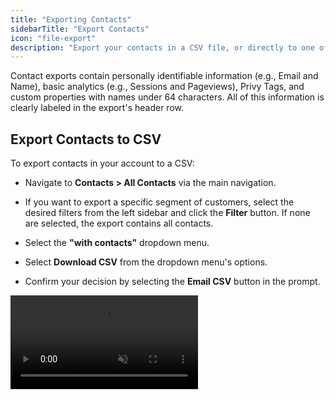 ```yaml
---
title: "Exporting Contacts"
sidebarTitle: "Export Contacts"
icon: "file-export"
description: "Export your contacts in a CSV file, or directly to one of your Linked Accounts."
---
```


Contact exports contain personally identifiable information (e.g., Email and Name), basic analytics (e.g., Sessions and Pageviews), Privy Tags, and custom properties with names under 64 characters. All of this information is clearly labeled in the export's header row. 

## Export Contacts to CSV

To export contacts in your account to a CSV: 

* Navigate to **Contacts > All Contacts** via the main navigation. 

* If you want to export a specific segment of customers, select the desired filters from the left sidebar and click the **Filter** button. If none are selected, the export contains all contacts. 

* Select the **"with contacts"** dropdown menu.

* Select **Download CSV** from the dropdown menu's options. 

* Confirm your decision by selecting the **Email CSV** button in the prompt. 

<video autoPlay muted loop playsInline className="export-contacts-csv" src="/images/contact-management/export-contacts.mp4" />

When the export is ready, an email containing a download link will be sent to the email address associated with the Privy account which you are currently logged in. To review which email address you are logged in with, click on your Business Name in the upper right corner of your dashboard and select **My Information** from the dropdown menu.

* Click the **Download File** button in the email. 

<img height="200" src="/images/contact-management/file-ready-for-download.png" />

The file will download and will be available for review or use elsewhere. 

## Export Contacts to Linked Account

To export contacts to a [linked account](https://dashboard.privy.com/settings/accounts): 

* Navigate to **Contacts > All Contacts** via the main navigation. 

* If you want to export a specific segment of customers, select the desired filters from the sidebar and click the **Filter** button. If none are selected, the export contains all contacts. 

* Select the **"with contacts"** dropdown menu.

* Select **Linked Account** from the dropdown menu's options.

* In the prompt, select the desired linked account and the desired location in that account (e.g., list) before confirming your selection by clicking the **Export Contacts** button. 

<img height="200" src="/images/contact-management/export-linked-account.gif" />

## Export Sign Ups from a specific display

To export contacts associated with a specific display to CSV: 

* Navigate to **Convert** > **All Displays** via the main navigation. Select the desired display.

* Navigate to the display's **Reporting** page and scroll down to find your Signups.

* Select the **Export** dropdown menu and then choose between **Download CSV** or **Linked Account**.

* Confirm your decision to complete the export.

<video autoPlay muted loop playsInline className="export-display-signups" src="/images/contact-management/download-display-signups.mp4" />

If you chose to Download CSV, an email containing a download link will be sent to the email address associated with the Privy account which you are currently logged in. To review which email address you are logged in with, click on your Business Name in the upper right corner of your dashboard and select **My Information** from the dropdown menu. 

* Click the **Download File** button in the email. 

<img height="200" src="/images/contact-management/file-ready-for-download.png" />

The file will download and will be available for review or use elsewhere. 



## Troubleshooting

<Icon icon="circle-question" /> **I didn't receive my export email!**

File preparation can take multiple minutes, especially if your export contains many contacts. That said, if you are still encountering issues receiving or accessing your exported CSVs via email, navigate to the [Exports](https://dashboard.privy.com/settings/exports) section of your account's *Business Settings* and initiate the download from there.

<img height="200" src="/images/contact-management/export-settings-page.png" />